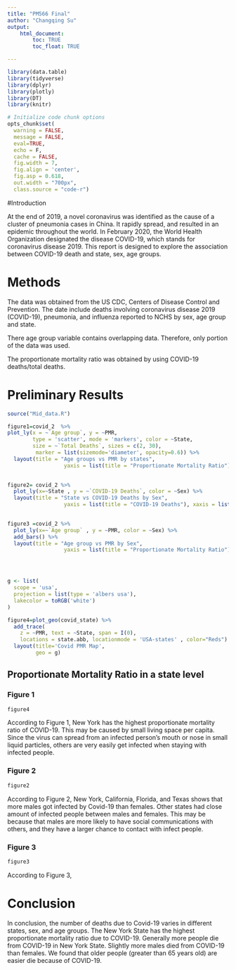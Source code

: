 ```yaml
---
title: "PM566 Final"
author: "Changqing Su"
output: 
    html_document:
        toc: TRUE
        toc_float: TRUE

---
```


```r

library(data.table)
library(tidyverse)
library(dplyr)
library(plotly)
library(DT)
library(knitr)

# Initialize code chunk options
opts_chunk$set(
  warning = FALSE,
  message = FALSE,
  eval=TRUE,
  echo = F,
  cache = FALSE,
  fig.width = 7, 
  fig.align = 'center',
  fig.asp = 0.618,
  out.width = "700px",
  class.source = "code-r")
```

#Introduction

At the end of 2019, a novel coronavirus was identified as the cause of a cluster of pneumonia cases in China. It rapidly spread, and resulted in an epidemic throughout the world. In February 2020, the World Health Organization designated the disease COVID-19, which stands for coronavirus disease 2019. This report is designed to explore the association between COVID-19 death and state, sex, age groups.


# Methods

The data was obtained from the US CDC, Centers of Disease Control and Prevention. The date include deaths involving coronavirus disease 2019 (COVID-19), pneumonia, and influenza reported to NCHS by sex, age group and state.

There age group variable contains overlapping data. Therefore, only portion of the data was used.

The proportionate mortality ratio was obtained by using COVID-19 deaths/total deaths.


# Preliminary Results




```r
source("Mid_data.R")
```

```r

figure1=covid_2  %>%
plot_ly(x = ~`Age group`, y = ~PMR, 
        type = 'scatter', mode = 'markers', color = ~State,
        size = ~`Total Deaths`, sizes = c(2, 30), 
         marker = list(sizemode='diameter', opacity=0.6)) %>%
  layout(title = "Age groups vs PMR by states",
                  yaxis = list(title = "Proportionate Mortality Ratio"), xaxis = list(title = "Age groups"))
  

figure2= covid_2 %>%
  plot_ly(x=~State , y = ~`COVID-19 Deaths`, color = ~Sex) %>%
  layout(title = "State vs COVID-19 Deaths by Sex",
                  yaxis = list(title = "COVID-19 Deaths"), xaxis = list(title = "State"))
  

figure3 =covid_2 %>%
  plot_ly(x=~`Age group` , y = ~PMR, color = ~Sex) %>%
  add_bars() %>%
  layout(title = "Age group vs PMR by Sex",
                  yaxis = list(title = "Proportionate Mortality Ratio"), xaxis = list(title = "Age group "),barmode = "stack") 




g <- list(
  scope = 'usa',
  projection = list(type = 'albers usa'),
  lakecolor = toRGB('white')
)

figure4=plot_geo(covid_state) %>%
  add_trace(
    z = ~PMR, text = ~State, span = I(0),
    locations = state.abb, locationmode = 'USA-states' , color="Reds") %>% 
  layout(title='Covid PMR Map',
         geo = g)


```

## Proportionate Mortality Ratio in a state level

### Figure 1

```r
figure4
```

According to Figure 1, New York has the highest proportionate mortality ratio of COVID-19. This may be caused by small living space per capita. Since the virus can spread from an infected person’s mouth or nose in small liquid particles, others are very easily get infected when staying with infected people.


### Figure 2

```r
figure2
```

According to Figure 2, New York, California, Florida, and Texas shows that more males got infected by Covid-19 than females. Other states had close amount of infected people between males and females. This may be because that males are more likely to have social communications with others, and they have a larger chance to contact with infect people.

### Figure 3

```r
figure3
```

According to Figure 3, 



# Conclusion

In conclusion, the number of deaths due to Covid-19 varies in different states, sex, and age groups.
The New York State has the highest proportionate mortality ratio due to COVID-19. Generally more people die from COVID-19 in New York State.
Slightly more males died from COVID-19 than females.
We found that older people (greater than 65 years old) are easier die because of COVID-19.

